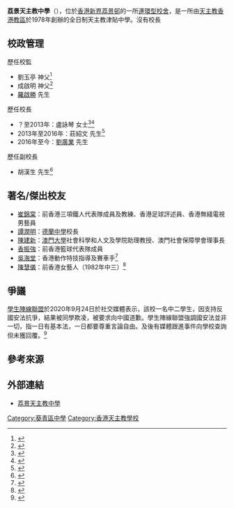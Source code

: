 {{refimprove|time=2018-04-23T11:18:29+00:00}}
{{expand|time=2012-03-13T01:04:52+00:00}}
{{Coord|22.3528|114.1270|display=title}}
{{Infobox school
|name = 荔景天主教中學<br/>{{lang|en|Lai King Catholic Secondary School}}
|image = Lai King Catholic Secondary School (Hong Kong).jpg
|alt = 位於荔景山路的荔景天主教中學
|image_caption = 位於荔景山路的荔景天主教中學
|established = 1978年
|type = 特殊中學
|gender = [[混合性教育|男女校]]
|religion = [[佛教|佛教]]
|school_sponsoring_body = [[天主教香港教區|天主教香港教區]]
|motto = 粥、粉、麵、飯
|address = {{HKG}}[[新界|新界]][[葵涌|葵涌]][[荔景邨|荔景邨]]
|staff = 58人
|classes = 24個
|language = [[香港中文授課中學|中文]]
|principal = 
|superintendent = 
|district = [[中國|中國]]
|website = {{url|http://www.lkcss.edu.hk/}}
|telephone = {{tel|852|2744 1610}}
|fax = {{tel|852|2744 9134}}
}}

'''荔景天主教中學'''（{{Lang-en|Lai King Catholic Secondary School}}），位於[[香港|香港]][[新界|新界]][[荔景邨|荔景邨]]的一所[[連環型校舍|連環型校舍]]，是一所由[[天主教香港教區|天主教香港教區]]於1978年創辦的全日制天主教津貼中學。沒有校長

== 校政管理 ==
;歷任校監
*劉玉亭 神父<ref>{{cite news | title=文藝精英匯聚荔景天中中港十四學校國慶匯演 | url=https://kkp.catholic.org.hk/edu/edu3375/edu3375_03.htm | page= | publisher=公教報 第3375期 | date=2008 | accessdate=2020-12-27 |quote= }}</ref>
*成啟明 神父<ref>{{cite news | title=荔景天主教中學 新舊學生共歡聚 | url=http://www.kkp.org.hk/drupal/node/8391 | page= | publisher=公教報 第3660期 | date=2014-04-11| accessdate=2020-12-27 |quote= }}</ref>
*[[羅啟勝|羅啟勝]] 先生

;歷任校長
*？至2013年：盧詠琴 女士<ref>{{cite web |url=http://www.swcs.edu.hk/info/staff_dev/activity%201%2005-06/0506%20activity%201.htm |title=活動名稱 ： "啓發潛能(IE)工作坊" |last= |first= |date=2005 |website= |publisher=新會商會中學 |access-date=2020-12-27 |quote=}}</ref><ref>{{cite news | title=【校長專訪】高主教加強電子教學 大數據分析學生成績 | url=https://stedu.stheadline.com/sec/article/24080/%E6%95%99%E8%82%B2%E5%B0%88%E9%A1%8C-%E6%95%99%E8%82%B2%E5%B0%88%E9%A1%8C-%E6%A0%A1%E9%95%B7%E5%B0%88%E8%A8%AA-%E9%AB%98%E4%B8%BB%E6%95%99%E5%8A%A0%E5%BC%B7%E9%9B%BB%E5%AD%90%E6%95%99%E5%AD%B8-%E5%A4%A7%E6%95%B8%E6%93%9A%E5%88%86%E6%9E%90%E5%AD%B8%E7%94%9F%E6%88%90%E7%B8%BE | page= | publisher=星島教育 | date=2020-09-28| accessdate=2020-12-27 |quote= }}</ref>
*2013年至2016年：莊紹文 先生<ref>{{cite news | title=荔景天主教中學 舉辦探訪長者日 | url=http://www.kkp.org.hk/drupal/node/10633 | page= | publisher=公教報 第3761期 | date=2016-03-18| accessdate=2020-12-27 |quote= }}</ref>
*2016年至今：[[劉廣業|劉廣業]] 先生

;歷任副校長
*胡漢生 先生<ref>{{cite web |url=https://wenku.baidu.com/view/695b1c77f46527d3240ce0bc.html |title=荔景天主教中學第九屆家長教師會第三次常務會議紀錄 |last= |first= |date=2008-03-15|website= |publisher=荔景天主教中學 |access-date=2020-12-27 |quote=}}</ref>

== 著名/傑出校友 ==
* [[崔錦棠|崔錦棠]]：前香港三項鐵人代表隊成員及教練、香港足球評述員、香港無綫電視男藝員
* [[譚潤明|譚潤明]]：[[德蘭中學|德蘭中學]]校長		
* [http://www.umac.mo/fss/pa/about_us/staff/KinSunChan.html 陳建新]：[[澳門大學|澳門大學]]社會科學和人文及學院助理教授、澳門社會保障學會理事長
* [[香振強|香振強]]：前香港籃球代表隊成員	
* [[吳海堂|吳海堂]]：香港動作特技指導及賽車手<ref>{{cite web |url=http://www.lkcssaa.org/newsletter/2017_newsletter.pdf |title=荔景天主教中學校友會會訊 |last= |first= |date=2017-12 |website= |publisher=荔景天主教中學 |access-date=2020-12-27 |quote=}}</ref>
* [[陳慧儀|陳慧儀]]：前香港女藝人（1982年中三）<ref>{{cite web |url=http://www.slc.edu.hk/CustomPage/42/old/year/source/high/1996/1996-08.jpg |title=校報《臻》第8期〈星星相識〉 |last= |first= |date=1996 |website= |publisher=石籬天主教中學 |access-date=2020-12-27 |quote=}}</ref>

==爭議==
[[學生陣線聯盟|學生陣線聯盟]]於2020年9月24日於社交媒體表示，該校一名中二學生，因支持反國安法抗爭，結果被同學欺凌，被要求向中國道歉。學生陣線聯盟強調國安法並非一切，指一日有基本法，一日都要尊重言論自由。及後有媒體跟進事件向學校查詢但未獲回覆。<ref name="WinandMac-20200927">{{cite web |title=荔景天主教中學有同學因不愛國而被要求道歉　　校方至今仍拒絕回應 |url=https://www.winandmac.com/2020/09/student-bullied-because-of-political-views/ |accessdate=2020-09-27}}</ref>
==參考來源==
{{reflist}}

==外部連結==
* [http://www.lkcss.edu.hk/ 荔景天主教中學] {{Wayback|url=http://www.lkcss.edu.hk/ |date=20121006122841 }}

{{香港天主教中學}}
[[Category:葵青區中學|Category:葵青區中學]]
[[Category:香港天主教學校|Category:香港天主教學校]]
